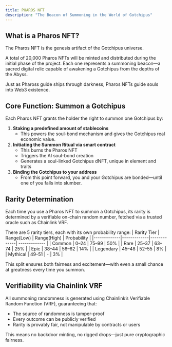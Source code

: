 ```yaml
---
title: PHAROS NFT
description: "The Beacon of Summoning in the World of Gotchipus"
---
```


## What is a Pharos NFT?

The Pharos NFT is the genesis artifact of the Gotchipus universe.

A total of 20,000 Pharos NFTs will be minted and distributed during the initial phase of the project. Each one represents a summoning beacon—a sacred digital relic capable of awakening a Gotchipus from the depths of the Abyss.

Just as Phaross guide ships through darkness, Pharos NFTs guide souls into Web3 existence.


## Core Function: Summon a Gotchipus

Each Pharos NFT grants the holder the right to summon one Gotchipus by:
1.	**Staking a predefined amount of stablecoins**
    - This powers the soul-bond mechanism and gives the Gotchipus real economic value.
2.	**Initiating the Summon Ritual via smart contract**
    - This burns the Pharos NFT
    - Triggers the AI soul-bond creation
    - Generates a soul-linked Gotchipus dNFT, unique in element and traits
3.	**Binding the Gotchipus to your address**
    - From this point forward, you and your Gotchipus are bonded—until one of you falls into slumber.

## Rarity Determination

Each time you use a Pharos NFT to summon a Gotchipus, its rarity is determined by a verifiable on-chain random number, fetched via a trusted oracle such as Chainlink VRF.

There are 5 rarity tiers, each with its own probability range:
| Rarity Tier | Range(Low) | Range(High) | Probability |
|-------------|-------------|-------------| ------------- |
| Common | 0–24 | 75–99 | 50% |
| Rare | 25–37 | 63–74 | 25% |
| Epic | 38–44 | 56–62 | 14% |
| Legendary | 45–48 | 52–55 | 8% |
| Mythical | 49–51 | - | 3% |

This split ensures both fairness and excitement—with even a small chance at greatness every time you summon.

## Verifiability via Chainlink VRF

All summoning randomness is generated using Chainlink’s Verifiable Random Function (VRF), guaranteeing that:
- The source of randomness is tamper-proof
- Every outcome can be publicly verified
- Rarity is provably fair, not manipulable by contracts or users

This means no backdoor minting, no rigged drops—just pure cryptographic fairness.